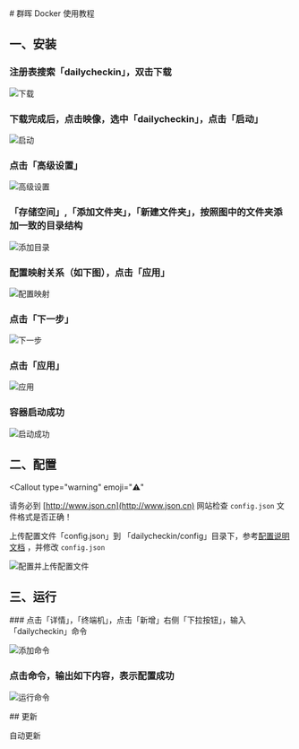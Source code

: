 
<Cards>
  <Card
    title="手动部署"
    href="/install/local"
  />
  <Card
    title="Docker 部署"
    href="/install/docker"
  />
  <Card
    title="青龙部署"
    href="/install/qinglong"
  />
</Cards>
# 群晖 Docker 使用教程

## 一、安装

<Steps>

### 注册表搜索「dailycheckin」，双击下载

![下载](../img/synology1.png)

### 下载完成后，点击映像，选中「dailycheckin」，点击「启动」

![启动](../img/synology2.png)

### 点击「高级设置」

![高级设置](../img/synology3.png)

### 「存储空间」,「添加文件夹」，「新建文件夹」，按照图中的文件夹添加一致的目录结构

![添加目录](../img/synology4.png)

### 配置映射关系（如下图），点击「应用」

![配置映射](../img/synology5.png)

### 点击「下一步」

![下一步](../img/synology6.png)

### 点击「应用」

![应用](../img/synology7.png)

### 容器启动成功

![启动成功](../img/synology11.png)

</Steps>

## 二、配置

<Callout
  type="warning"
  emoji="⚠️"
>
  请务必到 [http://www.json.cn](http://www.json.cn) 网站检查 `config.json`
  文件格式是否正确！
</Callout>

上传配置文件「config.json」到 「dailycheckin/config」目录下，参考[配置说明文档](/settings/config) ，并修改 `config.json`

![配置并上传配置文件](../img/synology8.png)

## 三、运行

<Steps>
### 点击「详情」，「终端机」，点击「新增」右侧「下拉按钮」，输入「dailycheckin」命令

![添加命令](../img/synology9.png)

### 点击命令，输出如下内容，表示配置成功

![运行命令](../img/synology10.png)

</Steps>
## 更新

自动更新
